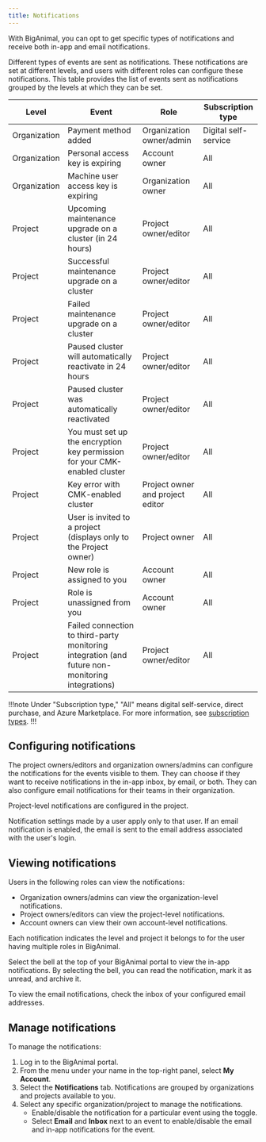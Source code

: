 ```yaml
---
title: Notifications 
---
```


With BigAnimal, you can opt to get specific types of notifications and receive both in-app and email notifications.

Different types of events are sent as notifications. These notifications are set at different levels, and users with different roles can configure these notifications. This table provides the list of events sent as notifications grouped by the levels at which they can be set.

| Level        | Event                                                                                            | Role                             | Subscription type    |
|--------------|--------------------------------------------------------------------------------------------------|----------------------------------|--------------------- |
| Organization | Payment method added                                                                             | Organization owner/admin         | Digital self-service |
| Organization | Personal access key is expiring                                                                  | Account owner                    | All                  |
| Organization | Machine user access key is expiring                                                              | Organization owner               | All                  |
| Project      | Upcoming maintenance upgrade on a cluster (in 24 hours)                                          | Project owner/editor             | All                  |
| Project      | Successful maintenance upgrade on a cluster                                                      | Project owner/editor             | All                  |
| Project      | Failed maintenance upgrade on a cluster                                                          | Project owner/editor             | All                  |
| Project      | Paused cluster will automatically reactivate in 24 hours                                         | Project owner/editor             | All                  |
| Project      | Paused cluster was automatically reactivated                                                     | Project owner/editor             | All                  |
| Project      | You must set up the encryption key permission for your CMK-enabled cluster                       | Project owner/editor             | All                  |
| Project      | Key error with CMK-enabled cluster                                                               | Project owner and project editor | All                  |
| Project      | User is invited to a project (displays only to the Project owner)                                | Project owner                    | All                  |
| Project      | New role is assigned to you                                                                      | Account owner                    | All                  |
| Project      | Role is unassigned from you                                                                      | Account owner                    | All                  |
| Project      | Failed connection to third-party monitoring integration (and future non-monitoring integrations) | Project owner/editor             | All                  |

!!!note
Under "Subscription type," "All" means digital self-service, direct purchase, and Azure Marketplace. For more information, see [subscription types](/biganimal/latest/pricing_and_billing/#payments-and-billing).
!!!

## Configuring notifications

The project owners/editors and organization owners/admins can configure the notifications for the events visible to them. They can choose if they want to receive notifications in the in-app inbox, by email, or both. They can also configure email notifications for their teams in their organization. 

Project-level notifications are configured in the project.

Notification settings made by a user apply only to that user. If an email notification is enabled, the email is sent to the email address associated with the user's login.

## Viewing notifications

Users in the following roles can view the notifications:
- Organization owners/admins can view the organization-level notifications. 
- Project owners/editors can view the project-level notifications.
- Account owners can view their own account-level notifications. 

Each notification indicates the level and project it belongs to for the user having multiple roles in BigAnimal.

Select the bell at the top of your BigAnimal portal to view the in-app notifications. By selecting the bell, you can read the notification, mark it as unread, and archive it.

To view the email notifications, check the inbox of your configured email addresses.

## Manage notifications

To manage the notifications: 
1. Log in to the BigAnimal portal.
1. From the menu under your name in the top-right panel, select **My Account**. 
1. Select the **Notifications** tab. Notifications are grouped by organizations and projects available to you.
1. Select any specific organization/project to manage the notifications.
   - Enable/disable the notification for a particular event using the toggle.
   - Select **Email** and **Inbox** next to an event to enable/disable the email and in-app notifications for the event.
